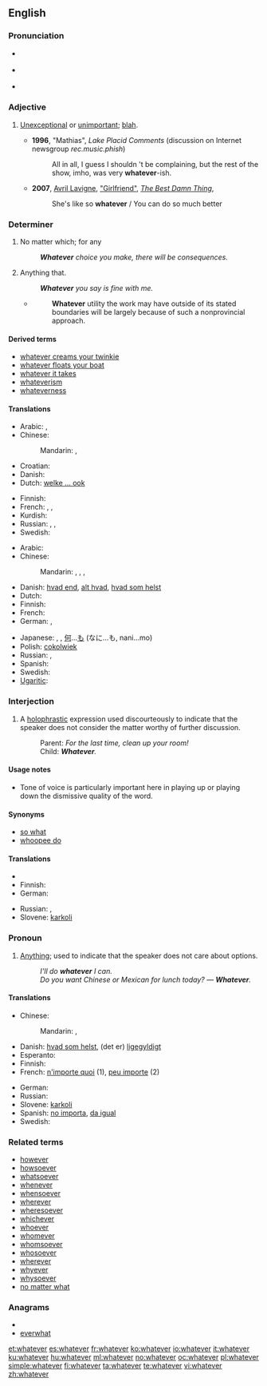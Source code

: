 ==English==

{{rank|George|influence|March|668|whatever|reach|secret|showed}}

===Pronunciation===
* {{a|RP}} {{IPA|/ʍɒtˈɛvə/}}
* {{a|GenAm}} {{IPA|/ʍɑtˈɛvɚ/}}
* {{audio|en-us-whatever.ogg|Audio (US)}}
*: {{rhymes|ɛvə(r)}}

===Adjective===
{{en-adj}}

# {{slang}} [[unexceptional|Unexceptional]] or [[unimportant]]; [[blah]].
#* '''1996''', "Mathias", ''Lake Placid Comments'' (discussion on Internet newsgroup ''rec.music.phish'')
#*: All in all, I guess I shouldn 't be complaining, but the rest of the show, imho, was very '''whatever'''-ish.
#* '''2007''', [[w:Avril Lavigne|Avril Lavigne]], [[w:Girlfriend (Avril Lavigne song)|"Girlfriend"]], [[w:The Best Damn Thing|''The Best Damn Thing'']],
#*: She's like so '''whatever'''&nbsp;/ You can do so much better

===Determiner===
{{en-det}}

# No matter which; for any
#: '''''Whatever''' choice you make, there will be consequences.''
# {{context|relative}} Anything that.
#: '''''Whatever''' you say is fine with me.''
#* {{RQ:Schuster Hepaticae V|viii}}
#*: '''Whatever''' utility the work may have outside of its stated boundaries will be largely because of such a nonprovincial approach.

====Derived terms====
* [[whatever creams your twinkie]]
* [[whatever floats your boat]]
* [[whatever it takes]]
* [[whateverism]]
* [[whateverness]]

====Translations====
{{trans-top|no matter which; for any}}
* Arabic: {{t|ar|أي|tr='ayy}},  {{t|ar|أيما|tr='áyyamaa}}
* Chinese:
*: Mandarin: {{t|cmn|不管怎樣|sc=Hani}},  {{t|cmn|不管怎样|tr=bùguǎn zěnyàng|sc=Hani}}
* Croatian: {{t|hr|koji god}}
* Danish: {{t+|da|uanset}}
* Dutch: [[welke ... ook]]
{{trans-mid}}
* Finnish: {{t-|fi|tahansa|alt=minkä tahansa}}
* French: {{t|fr|quel que soit}},  {{t|fr|n'importe quel|m}},  {{t|fr|n'importe quelle|f}}
* Kurdish: {{ku-Arab|[[هه‌رچی]]}}
* Russian: {{t|ru|какой бы ни|tr=kakój by ni}},  {{t+|ru|любой|tr=ljubój}},  {{t|ru|какой бы то ни было|tr=kakój by to ní bylo}}
* Swedish: {{t-|sv|vad som helst}}
{{trans-bottom}}

{{trans-top|anything}}
* Arabic: {{t|ar|أي شيء|tr='ayy shay'}}
* Chinese:
*: Mandarin: {{t|cmn|無論什麼|sc=Hani}},  {{t|cmn|无论什么|tr=wúlùn shénme|sc=Hani}}, {{t|cmn|無論何事|sc=Hani}},  {{t|cmn|无论何事|tr=wúlùn héshì|sc=Hani}}
* Danish: [[hvad end]], [[alt hvad]], [[hvad som helst]]
* Dutch: {{t-|nl|maakt niet uit}}
* Finnish: {{t-|fi|tahansa|alt=mitä tahansa}}
* French: {{t+|fr|quoi que}}
* German: {{t|de|was immer}},  {{t|de|was auch immer}}
{{trans-mid}}
* Japanese: {{t|ja|何でも|tr=なんでも, nan-demo}},  {{t|ja|何事も|tr=なにごとも, nanigoto-mo}}, [[何]]...[[も]] (なに...も, nani...mo)
* Polish: [[cokolwiek]]
* Russian: {{t|ru|всё, что|tr=vsjo, čto}} {{qualifier|read: vsjo, što}}, {{t|ru|что бы ни|tr=čtó by ni}} {{qualifier|read: štó by ni}}
* Spanish: {{t|es|lo que sea}}
* Swedish: {{t-|sv|vad som helst}}
* [[Ugaritic]]: {{tø|uga|𐎎𐎐𐎎|tr=mnm|sc=Ugar|xs=Ugaritic}}
{{trans-bottom}}

===Interjection===
{{en-intj}}

# A [[holophrastic]] expression used discourteously to indicate that the speaker does not consider the matter worthy of further discussion.
#: Parent: ''For the last time, clean up your room!''
#: Child: '''''Whatever'''.''

====Usage notes====
* Tone of voice is particularly important here in playing up or playing down the dismissive quality of the word.

====Synonyms====
* [[so what]]
* [[whoopee do]]

====Translations====
{{trans-top|indicating the matter is not worthy of further discussion}}
* {{trreq|Chinese}}
* Finnish: {{t|fi|miten vain}}
* German: {{t-|de|wie dem auch sei}}
{{trans-mid}}
* Russian: {{t|ru|всё равно|tr=vsjo ravnó|sc=Cyrl}},  {{t|ru|ну и ладно|tr=nu i ládno|sc=Cyrl}}
* Slovene: [[karkoli]]
{{trans-bottom}}

===Pronoun===
{{en-pron}}

# [[anything|Anything]]; used to indicate that the speaker does not care about options.
#: ''I'll do '''whatever''' I can.''
#: ''Do you want Chinese or Mexican for lunch today? &mdash; '''Whatever'''.''

====Translations====
{{trans-top|anything}}
* Chinese:
*: Mandarin: {{t|cmn|無論什麼|sc=Hani}},  {{t|cmn|无论什么|tr=wúlùn shénme|sc=Hani}}
* Danish: [[hvad som helst]], (det er) [[ligegyldigt]]
* Esperanto: {{t-|eo|kio ajn|xs=Esperanto}}
* Finnish: {{t-|fi|tahansa|alt=mitä tahansa}}
* French: [[n'importe quoi]] (1), [[peu importe]] (2)
{{trans-mid}}
* German: {{t+|de|egal}}
* Russian: {{t|ru|что угодно|tr=čto ugódno}} {{qualifier|read: što ugódno}}
* Slovene: [[karkoli]]
* Spanish: [[no importa]], [[da igual]]
* Swedish: {{t-|sv|vad som helst}}
{{trans-bottom}}

===Related terms===
* [[however]]
* [[howsoever]]
* [[whatsoever]]
* [[whenever]]
* [[whensoever]]
* [[wherever]]
* [[wheresoever]]
* [[whichever]]
* [[whoever]]
* [[whomever]]
* [[whomsoever]]
* [[whosoever]]
* [[wherever]]
* [[whyever]]
* [[whysoever]]
* [[no matter what]]

===Anagrams===
* {{alphagram|aeehrtvw}}
* [[everwhat#English|everwhat]]

[[et:whatever]]
[[es:whatever]]
[[fr:whatever]]
[[ko:whatever]]
[[io:whatever]]
[[it:whatever]]
[[ku:whatever]]
[[hu:whatever]]
[[ml:whatever]]
[[no:whatever]]
[[oc:whatever]]
[[pl:whatever]]
[[simple:whatever]]
[[fi:whatever]]
[[ta:whatever]]
[[te:whatever]]
[[vi:whatever]]
[[zh:whatever]]